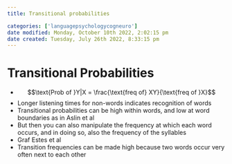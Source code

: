 ```yaml
---
title: Transitional probabilities

categories: ['languagepsychologycogneuro']
date modified: Monday, October 10th 2022, 2:02:15 pm
date created: Tuesday, July 26th 2022, 8:33:15 pm
---
```


# Transitional Probabilities
- $$\text{Prob of }Y|X = \frac{\text{freq of} XY}{\text{freq of }X}$$
- Longer listening times for non-words indicates recognition of words
- Transitional probabilities can be high within words, and low at word boundaries as in Aslin et al
- But then you can also manipulate the frequency at which each word occurs, and in doing so, also the frequency of the syllables
- Graf Estes et al
- Transition frequencies can be made high because two words occur very often next to each other




